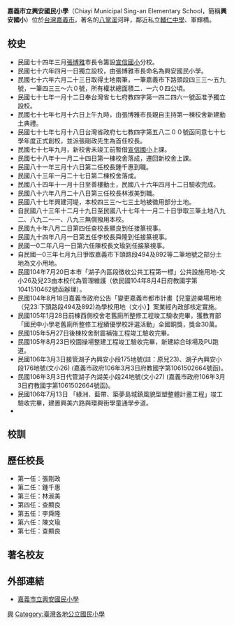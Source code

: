 {{Refimprove|time=2012-01-05}}
{{Infobox_School
|name           =嘉義市立興安國民小學
|other_name     =Chiayi Municipal Sing An Elementary School
|image          =
|motto          =
|established    =1985年
|type           =市立國小
|affiliation    =[[File:Flag_of_Chiayi_City.svg|30px]][[嘉義市政府|嘉義市政府]]
|district       ={{TWN}}[[嘉義市|嘉義市]][[東區_(嘉義市)|東區]]
|grades         =
|president      
|principal      =查顯良
|head of school =
|dean           =
|faculty        =
|staff          =
|enrollment     =
|score          =
|free_label     =校別
|free_text      =男女合校
|free_label2    =校地面積
|free_text2     =2.1604公頃
|location       =600 嘉義市東區興安街35號 
|information    =+886-5-223-2280
|website        =https://school.cy.edu.tw/nss/s/haesweb/index
}}
'''嘉義市立興安國民小學'''（Chiayi Municipal Sing-an Elementary School，簡稱'''興安國小'''）位於[[台灣|台灣]][[嘉義市|嘉義市]]，著名的[[八掌溪|八掌溪]]河畔，鄰近私立[[嘉義市私立輔仁高級中學|輔仁中學]]、軍輝橋。

==校史==
*民國七十四年三月[[張博雅|張博雅]]市長令籌設[[嘉義市東區宣信國民小學|宣信國小]]分校。 
*民國七十六年四月一日獨立設校，由張博雅市長命名為興安國民小學。 
*民國七十六年六月二十三日取得土地兩筆，一筆嘉義市下路頭段四三三～五九號，一筆四三三～六０號，所有權狀總面積二．一六０四公頃。  
*民國七十七年一月十二日奉台灣省七七府教四字第一四二四六一號函准予獨立設校。  
*民國七十七年七月十六日上午九時，由張博雅市長親自主持第一棟校舍新建動土典禮。  
*民國七十七年七月十八日台灣省政府七七教四字第五八二００號函同意七十七學年度正式創校，並派張剛政先生為首任校長。  
*民國七十七年九月，新校舍未竣工前暫借[[嘉義市東區宣信國民小學|宣信國小]]上課。  
*民國七十八年十一月二十四日第一棟校舍落成，遷回新校舍上課。  
*民國八十一年三月十六日第二任校長鍾千惠到職。  
*民國八十三年一月二十七日第二棟校舍落成。  
*民國八十四年十一月十日至善樓動土，民國八十六年四月十二日驗收完成。
*民國八十六年八月二十八日第三任校長林淑美到職。  
*民國八十七年興建河堤，本校四三三～七三土地被徵用部分土地。  
*自民國八十三年十二月十九日至民國八十七年十一月二十日爭取三筆土地八九二、八九二～一、八九三無償撥用本校。  
*民國九十年八月二日第四任查校長顯良到任接篆視事。  
*民國九十四年八月一日第五任李校長舜隆到任接篆視事。  
*民國一0二年八月一日第六任陳校長文瑜到任接篆視事。
*自民國一0三年七月九日爭取嘉義市下頭路段494及892等二筆地號之部分土地為文小用地。
*民國104年7月20日本市「湖子內區段徵收公共工程第一標」公共設施用地-文小26及兒23由本校代為管理維護（依民國104年8月4日府教國字第1041510462號函辦理）。
*民國104年8月18日嘉義市政府公告「變更嘉義市都市計畫【兒童遊樂場用地（兒23:下頭路段494及892)為學校用地（文小）】案業經內政部核定實施。
*民國105年1月28日前棟西側校舍老舊廁所整修工程竣工驗收完畢，獲教育部「國民中小學老舊廁所整修工程績優學校評選活動」全國銅獎，獎金30萬。
*民國105年5月27日後棟校舍耐震補強工程竣工驗收完畢。
*民國105年8月23日校園操場整建工程竣工驗收完畢，新建綜合球場及PU跑道。
*民國106年3月3日接管湖子內興安小段175地號(註：原兒23)、湖子內興安小段176地號(文小26) (嘉義市政府106年3月3日府教國字第1061502664號函)。
*民國106年3月3日代管湖子內湖美小段24地號(文小27) (嘉義市政府106年3月3日府教國字第1061502664號函)。
*民國106年7月13日 「綠洲、藍帶、築夢島城鎮風貌型塑整體計畫工程」竣工驗收完畢，建置興美六路與環興街學童通學步道。
*

==校訓==


==歷任校長==
*第一任：張剛政
*第二任：鍾千惠
*第三任：林淑美
*第四任：查顯良
*第五任：李舜隆
*第六任：陳文瑜
*第七任：查顯良

==著名校友==

==外部連結==
*[https://school.cy.edu.tw/nss/s/haesweb/index 嘉義市立興安國民小學]{{Wayback|url=https://school.cy.edu.tw/nss/s/haesweb/index |date=20190929031637 }}

{{嘉義市各級學校}}

[[Category:嘉義市立國民小學|興]]
[[Category:臺灣各地公立國民小學|Category:臺灣各地公立國民小學]]